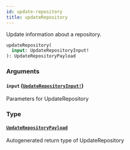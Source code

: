```yaml
---
id: update-repository
title: updateRepository
---
```


Update information about a repository.

```graphql
updateRepository(
  input: UpdateRepositoryInput!
): UpdateRepositoryPayload

```

### Arguments

#### `input` ([`UpdateRepositoryInput!`](/docs/api/inputs/update-repository-input))

Parameters for UpdateRepository

### Type

#### [`UpdateRepositoryPayload`](/docs/api/objects/update-repository-payload)

Autogenerated return type of UpdateRepository
